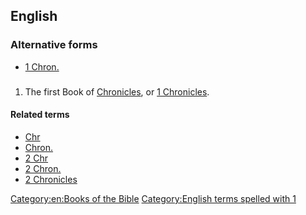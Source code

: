==English==

===Alternative forms===
* [[1 Chron.]]

==={{abbreviation}}===
{{head|en|abbreviation}}

# {{biblical}} The first Book of [[Chronicles]], or [[1 Chronicles]].

====Related terms====
* [[Chr]]
* [[Chron.]]
* [[2 Chr]]
* [[2 Chron.]]
* [[2 Chronicles]]

[[Category:en:Books of the Bible]]
[[Category:English terms spelled with 1]]